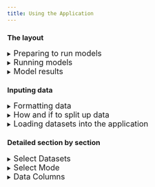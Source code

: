 ```yaml
---
title: Using the Application
---
```


### The layout

<details>

<summary><font size = "4">Preparing to run models</font></summary>

The app components are ordered to go left right / top to bottom, usually in the order you would modify them in a typical workflow. 

At the very top, we have a few buttons. The first is a link to go to the home page (***NOTE TO SELF, may deprecate if move to one page app***), a link to the documentation (this website), and in the right we have the git versions and buttons with links to the git repos. 

![Navigation](/content/images/app_screenshot_top_buttons.png)

In the top left, we have the data upload / select pane. You can browse through existing datasets in the app or upload further datasets. 

![Data browsing and upload section of the app](/content/images/app_screenshot_data.png)

The datasets will do different things depending on which 'mode' is selected. 

![Mode and approach section of the app](/content/images/app_screenshot_mode.png)

To the right, once one or more datasets are selected, options are available in the Data Columns pane. This allows for selection of which columns will be considered in the model run event. Depending on mode and the dataset(s) selected, you will have different options here and your choices will result in different behaviors (see more details in Data Columns section) 

![Data Columns pane](/content/images/app_screenshot_data_columns.png)

To the right of that, you have options for parameterization. Within this pane, you can choose parameters for signal processing,

![Parameters pane: signal processing](/content/images/app_screenshot_signal_processing.png)

parameters specific to the mode, 

![Parameters pane: mode general](/content/images/app_screenshot_general_train_params.png)

and parameters specific to the training/fine-tuning approach.

![Parameters pane: approach](/content/images/app_screenshot_approach_specific_train_params.png)

Once all of these sections have been considered, you can run the particular model event (will vary depending on mode) with the run button. 

![Run button](/content/images/app_screenshot_run.png)

</details>

<details>

<summary><font size = "4">Running models</font></summary>

The run button will execute the model run event based on the parameters provided in the aforementioned sections.

![Run button](/content/images/app_screenshot_run.png)

While the model is running, there is an intermediate app stage where you will be provided live information. The run button will display as a loading icon during training. Jobs cannot be canceled once started (***NOTE: maybe can change if move to single page app?***). To the left of the run button is logging information for the algorithm process.

![Event logs](/content/images/run_in_progress_logs.png)

To the right is a live display of the training loss and validation loss, used to assess the appropriate degree of model fitting and help select a resonable training time or early stopping criterion. 

![Training loss curve](/content/images/run_in_progress_graph.png)

While model training is ongoing, the numner of concurrent tensorflow jobs in the top bar will increment up by one. This is a global value shared between all users currently training models on the server, and exists to help identify if any errors or poor performance could be related to resource contention.

![Concurrent tensorflow jobs](/content/images/run_in_progress_concurrent.png)

Any errors observed during model training will be displayed in the bottom left, accompanied by a banner error. 

![Errors](/content/images/errors.png)

</details>

<details>

<summary><font size = "4">Model results</font></summary>

If the model run event has finished without errors, you can scroll down to see outputs relevant to the mode selected. 

![Completed run](/content/images/run_complete.png)

In the center section are stats and graphical artifacts demonstrating model behaviors and performance. Depending on whether truth ages were provided, this will show a truth vs prediction scatterplot, a histogram, or both if age data are partially provided. Color values will indicate splits if in training or fine tuning mode, or dataset name if in inference mode.

![Stats and graphical artifacts](/content/images/run_complete_stats.png)

While also mentioned as a live feedback source while running models, the completed training loss curve is available in the top right. Note that all embedded visualizations have built in features such as allowing zooming, hovering points for more precise values, and saving views as an image directly. 

![Training loss artifact](/content/images/run_complete_loss_curve.png)

On the left are the parameters used for the completed run. There are also two fields where you can add some descriptive information on the run: a name and a description, which are metadata which are attached to exported objects once provided. 

![Model run configuration](/content/images/run_complete_configuration.png)

On the right are a few options to export model results. The download results button downloads run outputs (model objects, age predictions, metadata, etc), and the upload trianed model (only available after training or fine-tuning) allows for you to upload a model so it is available for subsequent inference or fine-tuning by any lab users. After upload, it will be immediately available for further workflows using that trained model. 

![Outputs](/content/images/run_complete_outputs.png)

</details>

### Inputing data 

<details>

<summary><font size = "4">Formatting data</font></summary>

First, you will need to identify the data that you'd like to work with. The technique specifically accepts both spectroscopy data along with other per-otolith biological or spatiotemporal contextual data. The codebase and app use a fairy primitive string matching protocol, and they both make assumptions about what certain columns do based on naming, so remember:

**What you name columns matters!**

All of the naming conventions are defined at the codebase level, within the file ["constants"](https://github.com/noaa-afsc/ftnirs-ml-codebase/blob/main/ftnirsml/constants.py) within the ML codebase. Here are some examples of a few of them at the time of writing:

* IDNAME = "id"
* RESPONSENAME = "age"
* WN_STRING_NAME = 'wn**'
* SPLITNAME = "split"

This means that the codebase and application will give columns with these names special treatment, and so when preparing data you will need to be very aware when you need to name your dataset with on of these columns. Here are their definitions:

* id: a unique identifier that should be globally unique to the specific otolith. Keeping the id specific to the identity of the otolith is important, as when many datasets are being used for training there are filters within the app to ensure that incidental duplicate values that lead to dataset contamination and comprimised results are not present  The contents are not as important, this could be a path to an image, an integer key, a hash, etc.

* age: this is the response variable, and while it is not necessary to include in every dataset (such as when this is not available and should be predicted with inference in the app), it is needed for model training or fine-tuning. The app will be flexible if the age column is provided but ages are only available for certain rows- for these datasets, mark missing ages as NA.  

* wn\*\*: this is the syntax that wav numbers should correspond to. The app will assume any column with characters containing 'wn' (***note to self, this is a good back end improvement, should just match to start of string***) is a wav number column. The numbers should directly follow the 'wn' prefix, so a value 8000 would be specified as "wn8000". Decimal values are ok, ie wn8000.0023. The wav numbers can be in ascending or decending order but must be consecutive (cannot have other biological/spatiotemporal columns interspersed between them), and where they are located in the dataframe does not matter. (***note to self: test all these assumptions, reduce if more permissive than remembered***)

* split: OPTIONAL: this is defined if you would like to define custom training splits during training. If you do want to define training splits, you must define this columns with the exact categories "training","validation","test" (you may leave out one or two of these as desired). You can also define this column, and within the app still specify app generated splits as desired.

In addition to these specific values, there is also a registry of 'standard variables', which help combine like data between different groups and also contain information about the type of data which help for how the application treats these data types. Here is an example of how these are defined: 

STANDARD_COLUMN_NAMES = {IDNAME:{'data_type':'unq_text'},
        SPLITNAME:{'data_type':'int'},
        'catch_year' : {'data_type':'int'},
        'catch_month': {'data_type': 'int'},
        'catch_day': {'data_type': 'int'},
        'sex' : {'data_type':'categorical'},
        RESPONSENAME : {'data_type':'numeric'},
        'latitude' : {'data_type':'numeric'},
        'longitude' : {'data_type':'numeric'},
        'region': {'data_type': 'categorical'},
        'fish_length': {'data_type': 'numeric'},
        'fish_weight': {'data_type': 'numeric'},
        'otolith_weight': {'data_type': 'numeric'},
        'gear_depth': {'data_type': 'numeric'},
        'gear_temp': {'data_type': 'numeric'}
        }

In the above, declaring categorical variables will allow for instance the application to automatically apply one-hot encoding to these variables. (***note to self, this is a good back end improvement, define UNITS ***)

![Application interpretation of a dataset based on names of columns in dataset](/content/images/standard_columns.png)

For some examples of properly formatted data, you can refer to sample [datasets](https://github.com/noaa-afsc/ftnirs-ml-codebase/tree/main/tests/Data) in the tests folder of the ML codebase

</details>

<details>

<summary><font size = "4">How and if to split up data</font></summary>

There are two different different philosophies to provide data to the app. One is with larger, expansive datasets meant to cover large portions of your dataset. These should be named and curated for keeping in the app for continuous reuse and shared use. 

Additionaly, you can split up datasets for more specific experiments involving varying along spatiotemporal groupings. While the app will allow you to aggregate data for processing in common, it does not contain features to split up larger datasets into smaller components (it does, however,  allow you to select which columns you'd like to consider in a given model run event). If you are doing a yearly model inference/update workflow, you may choose to load data in different temporally bounded datasets (data_2016.csv, data_2017.csv, etc) which will allow for fine grain control of which to include or leave out. If you are interested in performing experiments over geospatial differences (data_GoA.csv, data_Ber.csv) this is another way you can split up data. 

The app will flag and reject if there are multiple datasets that contain and equal id, to avoid dataset contaminiation issues during training that will comprimise results. It will do this at time of model training, meaning that datasets splitting up the same data in different ways can go into the application simultaneously. With many different possible ways to split up and organize data prior to the app, datasets of this style are best managed for short term use, and will need to get cleared out periodically by site admins to keep the number of total datasets to resonable levels in the dropdowns (***NOTE to self: this is a good QoL feature: temporary datasets.). 

![Application error for non-unique IDs](/content/images/id_nonunique.png)

</details>


<details>

<summary><font size = "4">Loading datasets into the application </font></summary>

To upload data into the app, use the upload button in the top left. 

![Data browsing and upload section of the app](/content/images/app_screenshot_data_zoom.png)

</details>

### Detailed section by section 


<details>

<summary><font size = "4">Select Datasets </font></summary>

This section allows you to select from previously uploaded data and upload new datasets. Any .csv file will be accepted, and the app will attempt to use certain columns based on exact matches to naming convention. Depending on the mode, the purpose of the dataset will be variable. For most downstream operations, datasets are used as a vertically concatenated (think 'rbind' in R) combination of all the selected datasets. Output data will use names and unique hashes of these component datasets for record keeping and more detailed breadowns outside of the app. 

See next section for how these selected datasets are used for the different modes. 

![Data browsing and upload section of the app](/content/images/app_screenshot_data_zoom.png)

</details>

<details>

<summary><font size = "4">Select Mode</font></summary>

ML models that fit the application native format can be directly uploaded. See examples of use of the ML codebase, including the case where you convert an existing model into the compatible application model format. For inputting models generated through the application, simply path to the output .keras.zip file downloaded from a previous training event. 

The datasets you have selected will function differently depending on what mode you select:

* If 'training' is selected, the selected dataset(s) will function as training data. 
* If 'inference' is selected, the selected dataset(s) will function as data upon which inference is applied (output statistics will use existance of 'age' if available, otherwise will report histogram of output ages)
* If 'fine-tuning' is selected, the selected dataset(s) will function as data for which the model is fine tuned on.

<details>

<summary>Training Mode</summary>

The training mode is used when a new model is being trained using a combination of user selected training data (indicated in the data selection pan in the top left) and a given techinique ("approach"). The "basic model" approach is a simple and minimal archetecture that is customizable in parameters and is trained in a single training event. The hyperband algorithm is a more sophisticated orchestration technique where model archecture is 'tuned' to optimize performance over a sequence of optimization rounds. 

These approaches are defined in the ML codebase, and must be encorporated into the application code itself. The application code has been designed so addition of additional approaches is straightforward, and in the ["constants"](https://github.com/noaa-afsc/ftnirs-ml-codebase/blob/main/ftnirsml/constants.py) file within the ML codebase a data structure exists (TRAINING APPROACHES) to define particular parameters related to that approach, which allows the app to provide them in a more streamlined way (no code development required). 

![An example of two different available approaches in the training mode](/content/images/app_screenshot_data.png)

</details>

<details>

<summary>Inference mode</summary>

The inference mode is used when a previously trained model exists, and you wish to apply it to a different dataset. The inference mode will take this chosen model and attempt, if compatible, to apply it to the user selected training data (indicated in the data selection pan in the top left). Note that the application will aggressively attempt to make datasets compatible, so pay attention to any information provided in the model metadata as well as in the data pane. Datasets run for inference can include the response column. If the response column is provided, R2 scores will be provided, if not, a histogram of ages with be provided, and if ages are partially known, both will be provided. 

When a trained model is selected, the app will display any available metadata. This can help assess compatibility with different datasets. This also includes metadata on any description given to the model (good practice is to discuss the training data used), as well as other information relevant for fine-tuning. 

![Model metadata, inference](/content/images/app_screenshot_mode_inference.png)

</details>

<details>

<summary>Fine-tuning mode</summary>

The fine-tuning mode is used when a previously trained model exists, and you wish to retain some information from the previous weights while 'fine-tuning' it on another dataset. This is an operation that takes some nuance, especially considering the shallow depth of most of these models which make it very easy to discard existing weights if number of training epochs and learning rate (***NOTE to self: is this even in here? Add??***) is not chosen carefully. 

The model metadata contains information relevant for fine-tuning, including the max_bio_columns, which is relevant for fine-tuning as it represents the total amount of non-wavenumber columns supported by the model archetecture for further fine-tuning. If the number of non-wavenumber columns exceeds this value, further retraining will not be possible. 

</details>

</details>

<details>

<summary><font size = "4">Data Columns</font></summary>

The data columns pane is responsive to both:

* The column names in the selected datsets, and
* The mode selected

The data pane will display the following information: 

1. Whether a given data column is selectable (optional) for the particular mode. Columns that are not selectable will generally say why.  
2. Wav numbers and spectrography attributes for each different dataset, as well as if they are 'valid' (fit the criteria for wn** columns and are formatted correctly), and equivalent (how many match the same spectroscopy settings)
3. Whether columns match known reserved names (id, split, age), Standard Column names, or other. 
4. The number of datasets where the particular column is included.
5. Any special treatment of that particular column. This can include: 
    * treated as a reserved column name (unselectable- automatically used)
    * one hot encoding was applied (default for standard columns marked as 'categorical' type)
    * information on whether or not columns present in a selected model archetecture are present in provided datasets. 

![Information in Data Columns](/content/images/data_columns_lots_o_details.png)

<details>

<summary>Training Mode</summary>

The data pane will provide the above information, and should be fairly self explanatory. Data that are unselected will not be used to train the model. You may choose to unselect or retain partial matches between the different selected datasetes. Sometimes, it may help to remove partial matches for more consistent model performance between different datasets, whereas conversely it may help optimize for performance to leave certain partially available columns in. 

![Examples of information feedback from Data Pane from selections; training mode](/content/images/training_data_pane.png)

</details>

<details>

<summary>Inference Mode</summary>

When a trained model is selected, and there are differences between the data columns used to train the model and the data columns available in the selected dataset, the application will unselect the data columns as an option without options to reselect, and state why. This could be either that: 

* the column is **included in pretrained model** (but absent from dataset) 
* the column is **not used in pretrained model** (but present in dataset) 

For data columns that are present in both the dataset(s) and pretrained model, it will be optional to include them. When the data are fully available, you would usually elect to include available data that match the trained model. In cases where the selected datasets partially match, you may prefer to remove a partially available column to allow for more equal treament by the model among the datasets. You can also choose to unselect certain data for experimental reasons (to simulate the effect of a potentially absent data column in the future). 

![Examples of information feedback from Data Pane from selections; inference mode](/content/images/inference_mode_data_pane.png)

</details>

<details>

<summary>Fine-tuning Mode</summary>

![Examples of information feedback from Data Pane from selections; fine-tuning mode](/content/images/fine_tuning_data_pane.png)


</details>